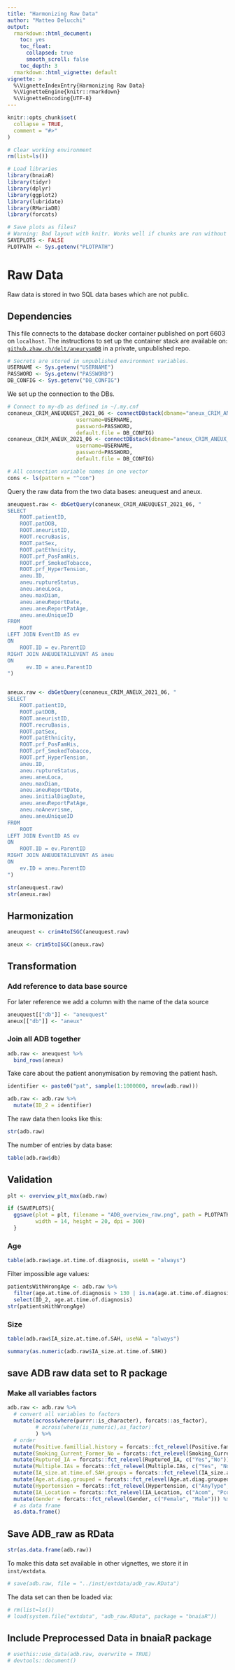 ```yaml
---
title: "Harmonizing Raw Data"
author: "Matteo Delucchi"
output:
  rmarkdown::html_document:
    toc: yes
    toc_float:
      collapsed: true
      smooth_scroll: false
    toc_depth: 3
  rmarkdown::html_vignette: default
vignette: >
  %\VignetteIndexEntry{Harmonizing Raw Data}
  %\VignetteEngine{knitr::rmarkdown}
  %\VignetteEncoding{UTF-8}
---
```


```r
knitr::opts_chunk$set(
  collapse = TRUE,
  comment = "#>"
)
```

```r
# Clear working environment
rm(list=ls())

# Load libraries
library(bnaiaR)
library(tidyr)
library(dplyr)
library(ggplot2)
library(lubridate)
library(RMariaDB)
library(forcats)

# Save plots as files? 
# Warning: Bad layout with knitr. Works well if chunks are run without rendering.
SAVEPLOTS <- FALSE
PLOTPATH <- Sys.getenv("PLOTPATH")
```

# Raw Data

Raw data is stored in two SQL data bases which are not public. 

## Dependencies

This file connects to the database docker container published on port 6603 on
`localhost`.
The instructions to set up the container stack are available on:
[`github.zhaw.ch/delt/aneurysmDB`](https://github.zhaw.ch/delt/aneurysmDB) in a 
private, unpublished repo.

```r
# Secrets are stored in unpublished environment variables.
USERNAME <- Sys.getenv("USERNAME")
PASSWORD <- Sys.getenv("PASSWORD")
DB_CONFIG <- Sys.getenv("DB_CONFIG")
```


We set up the connection to the DBs.

```r
# Connect to my-db as defined in ~/.my.cnf
conaneux_CRIM_ANEUQUEST_2021_06 <- connectDBstack(dbname="aneux_CRIM_ANEUQUEST_2021_06",
                      username=USERNAME,
                      password=PASSWORD,
                      default.file = DB_CONFIG)
conaneux_CRIM_ANEUX_2021_06 <- connectDBstack(dbname="aneux_CRIM_ANEUX_2021_06",
                      username=USERNAME,
                      password=PASSWORD,
                      default.file = DB_CONFIG)

# All connection variable names in one vector
cons <- ls(pattern = "^con")
```

Query the raw data from the two data bases: aneuquest and aneux.

```r
aneuquest.raw <- dbGetQuery(conaneux_CRIM_ANEUQUEST_2021_06, "
SELECT
    ROOT.patientID,
    ROOT.patDOB,
    ROOT.aneuristID,
    ROOT.recruBasis,
    ROOT.patSex,
    ROOT.patEthnicity,
    ROOT.prf_PosFamHis,
    ROOT.prf_SmokedTobacco,
    ROOT.prf_HyperTension,
    aneu.ID,
    aneu.ruptureStatus,
    aneu.aneuLoca,
    aneu.maxDiam,
    aneu.aneuReportDate,
    aneu.aneuReportPatAge,
    aneu.aneuUniqueID    
FROM
    ROOT
LEFT JOIN EventID AS ev
ON
    ROOT.ID = ev.ParentID
RIGHT JOIN ANEUDETAILEVENT AS aneu
ON
      ev.ID = aneu.ParentID
")


aneux.raw <- dbGetQuery(conaneux_CRIM_ANEUX_2021_06, "
SELECT
    ROOT.patientID,
    ROOT.patDOB,
    ROOT.aneuristID,
    ROOT.recruBasis,
    ROOT.patSex,
    ROOT.patEthnicity,
    ROOT.prf_PosFamHis,
    ROOT.prf_SmokedTobacco,
    ROOT.prf_HyperTension,
    aneu.ID,
    aneu.ruptureStatus,
    aneu.aneuLoca,
    aneu.maxDiam,
    aneu.aneuReportDate,
    aneu.initialDiagDate,
    aneu.aneuReportPatAge,
    aneu.noAnevrisme,
    aneu.aneuUniqueID
FROM
    ROOT
LEFT JOIN EventID AS ev
ON
    ROOT.ID = ev.ParentID
RIGHT JOIN ANEUDETAILEVENT AS aneu
ON
    ev.ID = aneu.ParentID
")
```

```r
str(aneuquest.raw)
str(aneux.raw)
```

## Harmonization

```r
aneuquest <- crim4toISGC(aneuquest.raw) 
```

```r
aneux <- crim5toISGC(aneux.raw) 
```

## Transformation 
### Add reference to data base source
For later reference we add a column with the name of the data source
```r
aneuquest[["db"]] <- "aneuquest"
aneux[["db"]] <- "aneux"
```

### Join all ADB together

```r
adb.raw <- aneuquest %>%
  bind_rows(aneux) 
```

Take care about the patient anonymisation by removing the patient hash.

```r
identifier <- paste0("pat", sample(1:1000000, nrow(adb.raw))) 

adb.raw <- adb.raw %>%
  mutate(ID_2 = identifier) 
```


The raw data then looks like this:

```r
str(adb.raw)
```

The number of entries by data base:

```r
table(adb.raw$db)
```

## Validation

```r
plt <- overview_plt_max(adb.raw)

if (SAVEPLOTS){
  ggsave(plot = plt, filename = "ADB_overview_raw.png", path = PLOTPATH, 
         width = 14, height = 20, dpi = 300)
  }
```

### Age

```r
table(adb.raw$age.at.time.of.diagnosis, useNA = "always")
```

Filter impossible age values:

```r
patientsWithWrongAge <- adb.raw %>%
  filter(age.at.time.of.diagnosis > 130 | is.na(age.at.time.of.diagnosis) | age.at.time.of.diagnosis <= 0) %>%
  select(ID_2, age.at.time.of.diagnosis)
str(patientsWithWrongAge)
```


### Size

```r
table(adb.raw$IA_size.at.time.of.SAH, useNA = "always")
```


```r
summary(as.numeric(adb.raw$IA_size.at.time.of.SAH))
```

## save ADB raw data set to R package

### Make all variables factors
```r
adb.raw <- adb.raw %>%
  # convert all variables to factors
  mutate(across(where(purrr::is_character), forcats::as_factor),
         # across(where(is_numeric),as_factor)
         ) %>%
  # order
  mutate(Positive.famillial.history = forcats::fct_relevel(Positive.famillial.history, c("Yes","No")))%>%
  mutate(Smoking_Current_Former_No = forcats::fct_relevel(Smoking_Current_Former_No, c("Current","Former","No")))%>%
  mutate(Ruptured_IA = forcats::fct_relevel(Ruptured_IA, c("Yes","No")))%>%
  mutate(Multiple.IAs = forcats::fct_relevel(Multiple.IAs, c("Yes", "No")))%>%
  mutate(IA_size.at.time.of.SAH.groups = forcats::fct_relevel(IA_size.at.time.of.SAH.groups, LETTERS[1:length(levels(IA_size.at.time.of.SAH.groups))]))%>%
  mutate(Age.at.diag.grouped = forcats::fct_relevel(Age.at.diag.grouped, LETTERS[1:length(levels(Age.at.diag.grouped))])) %>%
  mutate(Hypertension = forcats::fct_relevel(Hypertension, c("AnyType", "Never")))%>%
  mutate(IA_Location = forcats::fct_relevel(IA_Location, c("Acom", "Pcom","V-B", "A2","PC","MCA","ICA","Basilar","Other","A1 segment ant","CavICA","OphtICA")))%>%
  mutate(Gender = forcats::fct_relevel(Gender, c("Female", "Male"))) %>%
  # as data frame
  as.data.frame()
```

## Save ADB_raw as RData

```r
str(as.data.frame(adb.raw))
```

To make this data set available in other vignettes, we store it in `inst/extdata`.

```r
# save(adb.raw, file = "../inst/extdata/adb_raw.RData")
```

The data set can then be loaded via:

```r
# rm(list=ls())
# load(system.file("extdata", "adb_raw.RData", package = "bnaiaR"))
```

## Include Preprocessed Data in bnaiaR package

```r
# usethis::use_data(adb.raw, overwrite = TRUE)
# devtools::document()
```

